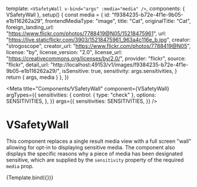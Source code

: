 


  template: `<VSafetyWall v-bind="args" :media="media" />`,
  components: { VSafetyWall },
  setup() {
    const media = {
      id: "f9384235-b72e-4f1e-9b05-e1b116262a29",
      frontendMediaType: "image",
      title: "Cat",
      originalTitle: "Cat",
      foreign_landing_url:
        "https://www.flickr.com/photos/7788419@N05/15218475961",
      url: "https://live.staticflickr.com/3903/15218475961_963a4c116e_b.jpg",
      creator: "strogoscope",
      creator_url: "https://www.flickr.com/photos/7788419@N05",
      license: "by",
      license_version: "2.0",
      license_url: "https://creativecommons.org/licenses/by/2.0/",
      provider: "flickr",
      source: "flickr",
      detail_url:
        "http://localhost:49153/v1/images/f9384235-b72e-4f1e-9b05-e1b116262a29/",
      isSensitive: true,
      sensitivity: args.sensitivities,
    }
    return { args, media }
  },
})

<Meta
  title="Components/VSafetyWall"
  component={VSafetyWall}
  argTypes={{
    sensitivities: {
      control: { type: "check" },
      options: SENSITIVITIES,
    },
  }}
  args={{
    sensitivities: SENSITIVITIES,
  }}
/>

# VSafetyWall

This component replaces a single result media view with a full screen "wall"
allowing for opt-in to displaying sensitive media. The component also displays
the specific reasons why a piece of media has been designated sensitive, which
are supplied by the `sensitivity` property of the required `media` prop.

<Canvas>
  <Story name="default">{Template.bind({})}</Story>
</Canvas>
